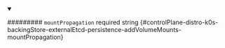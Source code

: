 
<details className="config-field" data-expandable="false" open>
<summary>

######### `mountPropagation` <span className="config-field-required" data-required="false">required</span> <span className="config-field-type">string</span> <span className="config-field-default"></span> <span className="config-field-enum"></span> {#controlPlane-distro-k0s-backingStore-externalEtcd-persistence-addVolumeMounts-mountPropagation}



</summary>



</details>
